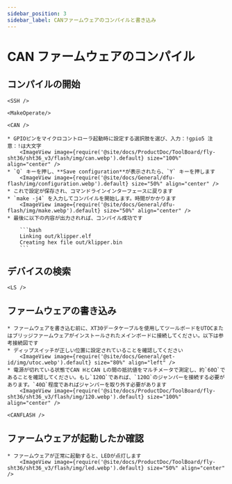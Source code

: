 ```yaml
---
sidebar_position: 3
sidebar_label: CANファームウェアのコンパイルと書き込み
---
```




# CAN ファームウェアのコンパイル

## コンパイルの開始

    <SSH />

    <MakeOperate/>

    <CAN />

    * GPIOピンをマイクロコントローラ起動時に設定する選択肢を選び、入力：!gpio5 注意：!は大文字
        <ImageView image={require('@site/docs/ProductDoc/ToolBoard/fly-sht36/sht36_v3/flash/img/can.webp').default} size="100%" align="center" />
    * `Q` キーを押し、**Save configuration**が表示されたら、`Y` キーを押します
        <ImageView image={require('@site/docs/General/dfu-flash/img/configuration.webp').default} size="50%" align="center" />
    * これで設定が保存され、コマンドラインインターフェースに戻ります
    * `make -j4` を入力してコンパイルを開始します。時間がかかります
        <ImageView image={require('@site/docs/General/dfu-flash/img/make.webp').default} size="50%" align="center" />
    * 最後に以下の内容が出力されれば、コンパイル成功です

        ```bash
        Linking out/klipper.elf
        Creating hex file out/klipper.bin
        ```

## デバイスの検索

    <LS />


## ファームウェアの書き込み

    * ファームウェアを書き込む前に、XT30データケーブルを使用してツールボードをUTOCまたはブリッジファームウェアがインストールされたメインボードに接続してください。以下は参考接続図です
    * ディップスイッチが正しい位置に設定されていることを確認してください
        <ImageView image={require('@site/docs/General/get-id/img/utoc.webp').default} size="80%" align="left" />
    * 電源が切れている状態でCAN HとCAN Lの間の抵抗値をマルチメータで測定し、約`60Ω`であることを確認してください。もし`120Ω`であれば、`120Ω`のジャンパーを接続する必要があります。`40Ω`程度であればジャンパーを取り外す必要があります
        <ImageView image={require('@site/docs/ProductDoc/ToolBoard/fly-sht36/sht36_v3/flash/img/120.webp').default} size="100%" align="center" />

    <CANFLASH />

## ファームウェアが起動したか確認

    * ファームウェアが正常に起動すると、LEDが点灯します
        <ImageView image={require('@site/docs/ProductDoc/ToolBoard/fly-sht36/sht36_v3/flash/img/led.webp').default} size="50%" align="center" />